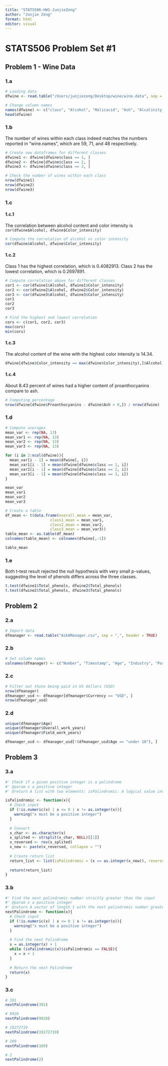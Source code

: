 ```yaml
---
title: "STATS506-HW1-JunjieZeng"
author: "Junjie Zeng"
format: html
editor: visual
---
```


# STATS506 Problem Set #1

## Problem 1 - Wine Data

### 1.a

```r
# Loading data
dfwine <- read.table("/Users/junjiezeng/Desktop/wine/wine.data", sep = ",")
```

```r
# Change column names
names(dfwine) <- c("class", "Alcohol", "Malicacid", "Ash", "Alcalinity_of_ash", "Magnesium", "Total_phenols", "Flavanoids", "Nonflavanoid_phenols", "Proanthocyanins","Color_intensity", "Hue", "OD280_OD315_of_diluted_wines", "Proline")
head(dfwine)
```

### 1.b

The number of wines within each class indeed matches the numbers reported in "wine.names", which are 59, 71, and 48 respectively.

```r
# Create new dataframes for different classes
dfwine1 <- dfwine[dfwine$class == 1, ]
dfwine2 <- dfwine[dfwine$class == 2, ]
dfwine3 <- dfwine[dfwine$class == 3, ]
```

```r
# Check the number of wines within each class
nrow(dfwine1)
nrow(dfwine2)
nrow(dfwine3)
```

### 1.c

#### 1.c.1

The correlation between alcohol content and color intensity is `cor(dfwine$Alcohol, dfwine$Color_intensity)`

```r
# Compute the correlation of alcohol vs color intensity
cor(dfwine$Alcohol, dfwine$Color_intensity)
```

#### 1.c.2

Class 1 has the highest correlation, which is 0.4082913. Class 2 has the lowest correlation, which is 0.2697891.

```r
# Compute correlation above for different classes
cor1 <- cor(dfwine1$Alcohol, dfwine1$Color_intensity)
cor2 <- cor(dfwine2$Alcohol, dfwine2$Color_intensity)
cor3 <- cor(dfwine3$Alcohol, dfwine3$Color_intensity)
cor1
cor2
cor3
```

```r
# Find the highest and lowest correlation
cors <- c(cor1, cor2, cor3)
max(cors)
min(cors)
```

#### 1.c.3

The alcohol content of the wine with the highest color intensity is 14.34.

```r
dfwine[dfwine$Color_intensity == max(dfwine$Color_intensity),]$Alcohol
```

#### 1.c.4
About 8.43 percent of wines had a higher content of proanthocyanins compare to ash. 
```r
# Computing percentage
nrow(dfwine[dfwine$Proanthocyanins - dfwine$Ash > 0,]) / nrow(dfwine)
```



### 1.d
```r
# Compute averages
mean_var <- rep(NA, 13)
mean_var1 <- rep(NA, 13)
mean_var2 <- rep(NA, 13)
mean_var3 <- rep(NA, 13)

for (i in 2:ncol(dfwine)){
  mean_var[i - 1] = mean(dfwine[, i])
  mean_var1[i - 1] = mean(dfwine[dfwine$class == 1, i])
  mean_var2[i - 1] = mean(dfwine[dfwine$class == 2, i])
  mean_var3[i - 1] = mean(dfwine[dfwine$class == 3, i])
}

mean_var
mean_var1
mean_var2
mean_var3
```

```r
# Create a table
df_mean <- t(data.frame(overall_mean = mean_var,
                    class1_mean = mean_var1,
                    class2_mean = mean_var2,
                    class3_mean = mean_var3))
table_mean <- as.table(df_mean)
colnames(table_mean) <- colnames(dfwine[,-1])
```
```r
table_mean
```

### 1.e
Both t-test result rejected the null hypothesis with very small p-values, suggesting the level of phenols differs across the three classes. 
```r
t.test(dfwine1$Total_phenols, dfwine2$Total_phenols)
t.test(dfwine2$Total_phenols, dfwine3$Total_phenols)
```

## Problem 2
### 2.a
```r
# Import data
dfmanager <- read.table("AskAManager.csv", sep = ",", header = TRUE)
```

### 2.b
```r
# Set column names
colnames(dfmanager) <- c("Number", "Timestamp", "Age", "Industry", "Position", "Position_supplement", "Salary", "Additional_compensation", "Currency", "Other_currency", "Income_supplement", "Country", "State", "City", "Overall_work_years", "Field_work_years", "Level_of_education", "Gender", "Race")
```

### 2.c
```r
# Filter out those being paid in US dollars (USD)
nrow(dfmanager)
dfmanager_usd <- dfmanager[dfmanager$Currency == "USD", ]
nrow(dfmanager_usd)
```

### 2.d
```r
unique(dfmanager$Age)
unique(dfmanager$Overall_work_years)
unique(dfmanager$Field_work_years)
```
```r
dfmanager_usd <- dfmanager_usd[!(dfmanager_usd$Age == "under 18"), ]
```


## Problem 3
### 3.a

```r
#' Check if a given positive integer is a palindrome
#' @param x a positive integer
#' @return A list with two elements: isPalindromic: A logical value indicating if the input is palindromic. reversed: The input with its digits reversed.

isPalindromic <- function(x){
  # Check input
  if (!is.numeric(x) | x <= 0 | x != as.integer(x)){
    warning("x must be a positive integer")
  }
  
  # Convert
  x_char <- as.character(x)
  x_splited <- strsplit(x_char, NULL)[[1]]
  x_reversed <- rev(x_splited)
  x_new <- paste(x_reversed, collapse = "")
  
  # Create return list
  return_list <- list(isPalindromic = (x == as.integer(x_new)), reversed = as.integer(x_new))
  
  return(return_list)
}
```

### 3.b
```r
#' Find the next palindromic number strictly greater than the input
#' @param x a positive integer
#' @return A vector of length 1 with the next palindromic number greater than the input
nextPalindrome <- function(x){
  # Check input
  if (!is.numeric(x) | x <= 0 | x != as.integer(x)){
    warning("x must be a positive integer")
  }
  
  # Find the next Palindrome
  x = as.integer(x) + 1
  while (isPalindromic(x)$isPalindromic == FALSE){
    x = x + 1
  }
  
  # Return the next Palindrome
  return(x)
}
```

### 3.c

```r
# 391
nextPalindrome(391)

# 9928
nextPalindrome(9928)

# 19272719
nextPalindrome(19272719)

# 109
nextPalindrome(109)

# 2
nextPalindrome(2)
```
